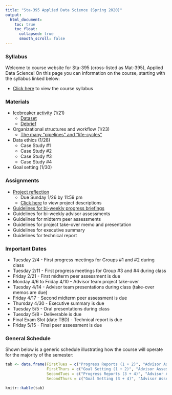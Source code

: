 ```yaml
---
title: "Sta-395 Applied Data Science (Spring 2020)"
output:
  html_document:
    toc: true
    toc_float:
      collapsed: true
      smooth_scroll: false
---
```


### Syllabus

Welcome to course website for Sta-395 (cross-listed as Mat-395), Applied Data Science!  On this page you can information on the course, starting with the syllabus linked below:

- [Click here](syllabus395s20.html) to view the course syllabus

### Materials

- [Icebreaker activity](s395s20/First_day.html) (1/21)
    - [Dataset](https://remiller1450.github.io/data/GradAdm.csv)
    - [Debrief](s395s20/First_day_debrief.html)
- Organizational structures and workflow (1/23)
    - [The many "pipelines" and "life-cycles"](s395s20/ds_proj_pipe.pdf)
- Data ethics (1/28)
    - Case Study #1
    - Case Study #2
    - Case Study #3
    - Case Study #4
- Goal setting (1/30)


### Assignments

- [Project reflection](s395s20/proj_pref.html)
    - Due Sunday 1/26 by 11:59 pm
    - [Click here](s395s20/s395_topics.html) to view project descriptions
- [Guidelines for bi-weekly progress briefings](s395s20/prog_guidelines.html)
- Guidelines for bi-weekly advisor assessments
- Guidelines for midterm peer assessments
- Guidelines for project take-over memo and presentation
- Guidelines for executive summary
- Guidelines for technical report

### Important Dates

- Tuesday 2/4 - First progress meetings for Groups #1 and #2 during class
- Tuesday 2/11 - First progress meetings for Group #3 and #4 during class
- Friday 2/21 - First midterm peer assessment is due
- Monday 4/6 to Friday 4/10 - Advisor team project take-over
- Tuesday 4/14 - Advisor team presentations during class (take-over memos are due)
- Friday 4/17 - Second midterm peer assessment is due
- Thursday 4/30 - Executive summary is due
- Tuesday 5/5 - Oral presentations during class
- Tuesday 5/8 - Deliverable is due
- Final Exam Slot (date TBD) - Technical report is due
- Friday 5/15 - Final peer assessment is due

### General Schedule

Shown below is a generic schedule illustrating how the course will operate for the majority of the semester:

```r
tab <- data.frame(FirstTues = c("Progress Reports (1 + 2)", "Advisor Assessment of progress (3 + 4)", "Time to work/organize"),
                  FirstThurs = c("Goal Setting (1 + 2)", "Advisor Assessment of goals (3 + 4)", "Time to work/organize"),
                  SecondTues = c("Progress Reports (3 + 4)", "Advisor Assessment of progress (1 + 2)", "Time to work/organize"),
                  SecondThurs = c("Goal Setting (3 + 4)", "Advisor Assessment of goals (1 + 2)", "Time to work/organize"))

knitr::kable(tab)

```